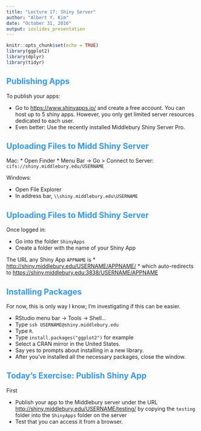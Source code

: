 ```yaml
---
title: "Lecture 17: Shiny Server"
author: "Albert Y. Kim"
date: "October 31, 2016"
output: ioslides_presentation
---
```


<style>
h2 { 
 color: #3399ff;		
}
h3 { 
 color: #3399ff;		
}
slides > slide.backdrop {
  background: white;
}
</style>

```r
knitr::opts_chunk$set(echo = TRUE)
library(ggplot2)
library(dplyr)
library(tidyr)
```





## Publishing Apps

To publish your apps: 

* Go to [https://www.shinyapps.io/](https://www.shinyapps.io/) and create a free
account. You can host up to 5 shiny apps. However, you only get limited server
resources dedicated to each user.
* Even better: Use the recently installed Middlebury Shiny Server Pro.





## Uploading Files to Midd Shiny Server

Mac:
* Open Finder
* Menu Bar -> Go > Connect to Server: `cifs://shiny.middlebury.edu/USERNAME`

Windows:

* Open File Explorer
* In address bar, `\\shiny.middlebury.edu\USERNAME`





## Uploading Files to Midd Shiny Server

Once logged in:

* Go into the folder `ShinyApps`
* Create a folder with the name of your Shiny App


The URL any Shiny App `APPNAME` is
* [http://shiny.middlebury.edu/USERNAME/APPNAME/](http://shiny.middlebury.edu/USERNAME/APPNAME/)
* which auto-redirects to [https://shiny.middlebury.edu:3838/USERNAME/APPNAME](https://shiny.middlebury.edu:3838/USERNAME/APPNAME)




## Installing Packages

For now, this is only way I know; I'm investigating if this can be easier.

* RStudio menu bar -> Tools -> Shell...
* Type `ssh USERNAME@shiny.middlebury.edu`
* Type `R`.
* Type `install.packages("ggplot2")` for example
* Select a CRAN mirror in the United States.
* Say yes to prompts about installing in a new library.
* After you've installed all the necessary packages, close the window.





## Today's Exercise: Publish Shiny App


First 

* Publish your app to the Middlebury server under the URL [http://shiny.middlebury.edu/USERNAME/testing/](http://shiny.middlebury.edu/USERNAME/testing/) by copying the `testing` folder into the `ShinyApps` folder on the server
* Test that you can access it from a browser.